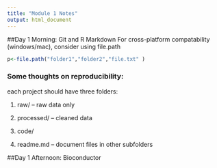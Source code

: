 ```yaml
---
title: "Module 1 Notes"
output: html_document
---
```


##Day 1 Morning: Git and R Markdown
For cross-platform compatability (windows/mac), consider using file.path

```r
p<-file.path("folder1","folder2","file.txt" )
```

### Some thoughts on reproducibility:
each project should have three folders:

1. raw/ -- raw data only

2. processed/ -- cleaned data

3. code/

4. readme.md -- document files in other subfolders

##Day 1 Afternoon: Bioconductor


